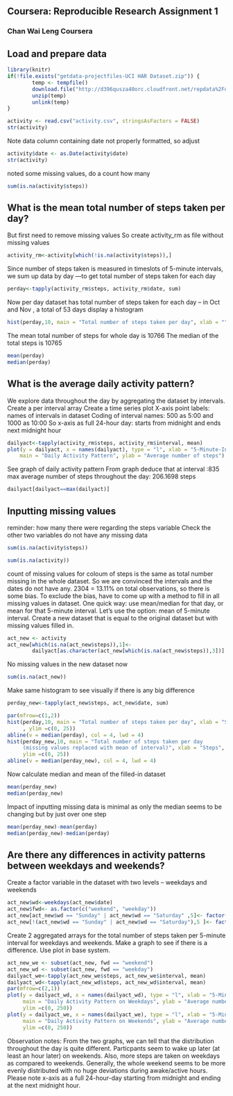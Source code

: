 ## Coursera: Reproducible Research Assignment 1

### Chan Wai Leng Coursera

## Load and prepare data

```r
library(knitr)
if(!file.exists("getdata-projectfiles-UCI HAR Dataset.zip")) {
        temp <- tempfile()
        download.file("http://d396qusza40orc.cloudfront.net/repdata%2Fdata%2Factivity.zip",temp, method ="curl")
        unzip(temp)
        unlink(temp)
}

activity <- read.csv("activity.csv", stringsAsFactors = FALSE)
str(activity)
```

Note data column containing date not properly formatted, so adjust

```r
activity$date <- as.Date(activity$date)
str(activity)
```

noted some missing values, do a count how many

```r
sum(is.na(activity$steps))
```

## What is the mean total number of steps taken per day?
But first need to remove missing values
So create activity_rm as file without missing values

```r
activity_rm<-activity[which(!is.na(activity$steps)),]
```

Since number of steps taken is measured in timeslots of 5-minute intervals, we sum up data by day ---to get total number of steps taken for each day

```r
perday<-tapply(activity_rm$steps, activity_rm$date, sum)
```

Now per day dataset has total number of steps taken for each day -- in Oct and Nov , a total of 53 days
display a histogram 

```r
hist(perday,10, main = "Total number of steps taken per day", xlab = "")
```

The mean total number of steps for whole day is 10766
The median of the total steps is 10765

```r
mean(perday)
median(perday)
```

## What is the average daily activity pattern?
We explore data throughout the day by aggregating the dataset by intervals.
Create a per interval array
Create a time series plot
X-axis point labels: names of intervals in dataset
Coding of interval names: 500 as 5:00 and 1000 as 10:00
So x-axis as full 24-hour day: starts from midnight and ends next midnight hour

```r
dailyact<-tapply(activity_rm$steps, activity_rm$interval, mean)
plot(y = dailyact, x = names(dailyact), type = "l", xlab = "5-Minute-Interval", 
    main = "Daily Activity Pattern", ylab = "Average number of steps")
```

See graph of daily activity pattern
From graph deduce that at interval :835
max average number of steps throughout the day: 206.1698 steps

```r
dailyact[dailyact==max(dailyact)]
```

## Inputting missing values
reminder: how many there were regarding the steps variable
Check the other two variables do not have any missing data

```r
sum(is.na(activity$steps))
```

```r
sum(is.na(activity))
```

count of missing values for coloum of steps is the same as 
total number missing in the whole dataset.
So we are convinced the intervals and the dates do not have any.
2304 = 13.11% on total observations, so there is some bias.
To exclude the bias, have to come up with a method to fill in all missing values in dataset.
One quick way: use mean/median for that day, or mean for that 5-minute interval.
Let's use the option: mean of 5-minute interval.
Create a new dataset that is equal to the original dataset but with missing values filled in.

```r
act_new <- activity
act_new[which(is.na(act_new$steps)),1]<-
        dailyact[as.character(act_new[which(is.na(act_new$steps)),3])]
```

No missing values in the new dataset now

```r
sum(is.na(act_new))
```

Make same histogram to see visually if there is any big difference

```r
perday_new<-tapply(act_new$steps, act_new$date, sum)

par(mfrow=c(1,2))
hist(perday,10, main = "Total number of steps taken per day", xlab = "Steps"
     , ylim =c(0, 25))
abline(v = median(perday), col = 4, lwd = 4)
hist(perday_new,10, main = "Total number of steps taken per day  
     (missing values replaced with mean of interval)", xlab = "Steps",
     ylim =c(0, 25))
abline(v = median(perday_new), col = 4, lwd = 4)
```

Now calculate median and mean of the filled-in dataset

```r
mean(perday_new)
median(perday_new)
```

Impact of inputting missing data is minimal as only the median seems to be changing but by just over one step

```r
mean(perday_new)-mean(perday)
median(perday_new)-median(perday)
```

## Are there any differences in activity patterns between weekdays and weekends?

Create a factor variable in the dataset with two levels -- weekdays and weekends

```r
act_new$wd<-weekdays(act_new$date)
act_new$fwd<- as.factor(c("weekend", "weekday"))
act_new[act_new$wd == "Sunday" | act_new$wd == "Saturday" ,5]<- factor("weekend")
act_new[!(act_new$wd == "Sunday" | act_new$wd == "Saturday"),5 ]<- factor("weekday")
```

Create 2 aggregated arrays for the total number of steps taken per 5-minute interval for weekdays and weekends.
Make a graph to see if there is a difference.
Use plot in base system.

```r
act_new_we <- subset(act_new, fwd == "weekend") 
act_new_wd <- subset(act_new, fwd == "weekday") 
dailyact_we<-tapply(act_new_we$steps, act_new_we$interval, mean)
dailyact_wd<-tapply(act_new_wd$steps, act_new_wd$interval, mean)
par(mfrow=c(2,1))
plot(y = dailyact_wd, x = names(dailyact_wd), type = "l", xlab = "5-Minute Interval", 
     main = "Daily Activity Pattern on Weekdays", ylab = "Average number of steps", 
     ylim =c(0, 250))
plot(y = dailyact_we, x = names(dailyact_we), type = "l", xlab = "5-Minute Interval", 
     main = "Daily Activity Pattern on Weekends", ylab = "Average number of steps", 
     ylim =c(0, 250))
```

Observation notes: From the two graphs, we can tell that the distribution throughout the day is quite different. Particpants seem to wake up later (at least an hour later) on weekends. Also, more steps are taken on weekdays as compared to weekends. Generally, the whole weekend seems to be more evenly distributed with no huge deviations during awake/active hours.
Please note x-axis as a full 24-hour-day starting from midnight and ending at the next midnight hour.

     
